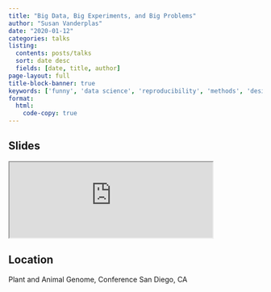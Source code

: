 ```yaml
---
title: "Big Data, Big Experiments, and Big Problems"
author: "Susan Vanderplas"
date: "2020-01-12"
categories: talks
listing:
  contents: posts/talks
  sort: date desc
  fields: [date, title, author]
page-layout: full
title-block-banner: true
keywords: ['funny', 'data science', 'reproducibility', 'methods', 'design', 'Talk']
format:
  html:
    code-copy: true
---
```

 
## Slides

<iframe src='https://srvanderplas.github.io/Presentation-Archive/PAG2020/#1' height='auto' width='80%'>
                        </iframe>
## Location

Plant and Animal Genome, Conference
San Diego, CA
